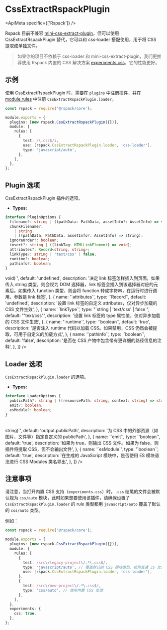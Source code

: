 
# CssExtractRspackPlugin

<ApiMeta specific={['Rspack']} />

Rspack 目前不兼容 [mini-css-extract-plugin](https://github.com/webpack-contrib/mini-css-extract-plugin)，但可以使用 CssExtractRspackPlugin 替代，它可以和 css-loader 搭配使用，用于将 CSS 提取成单独文件。

> 如果你的项目不依赖于 css-loader 和 mini-css-extract-plugin，我们更推荐使用 Rspack 内置的 CSS 解决方案 [experiments.css](/config/experiments#experimentscss)，它的性能更好。

## 示例

使用 CssExtractRspackPlugin 时，需要在 `plugins` 中注册插件，并在 [module.rules](/config/module#modulerules) 中注册 `CssExtractRspackPlugin.loader`。

```ts title="rspack.config.js"
const rspack = require('@rspack/core');

module.exports = {
  plugins: [new rspack.CssExtractRspackPlugin({})],
  module: {
    rules: [
      {
        test: /\.css$/i,
        use: [rspack.CssExtractRspackPlugin.loader, 'css-loader'],
        type: 'javascript/auto',
      },
    ],
  },
};
```

## Plugin 选项

CssExtractRspackPlugin 插件的选项。

- **Types:**

```ts
interface PluginOptions {
  filename?: string | ((pathData: PathData, assetInfo?: AssetInfo) => string);
  chunkFilename?:
    | string
    | ((pathData: PathData, assetInfo?: AssetInfo) => string);
  ignoreOrder?: boolean;
  insert?: string | ((linkTag: HTMLLinkElement) => void);
  attributes?: Record<string, string>;
  linkType?: string | 'text/css' | false;
  runtime?: boolean;
  pathinfo?: boolean;
}
```

<Table
  header={[
    {
      name: '名称',
      key: 'name',
    },
    {
      name: '类型',
      key: 'type',
    },
    {
      name: '默认值',
      key: 'default',
    },
    {
      name: '描述',
      key: 'description',
    },
  ]}
  body={[
    {
      name: '`filename`',
      type: '`string`',
      default: '"[name].css"',
      description: 'CSS 产物的名称，请参考 `output.filename`',
    },
    {
      name: '`chunkFilename`',
      type: '`string`',
      default: '"[name].css"',
      description:
        '异步加载的 CSS 产物的名称，如果不设置则会使用 `filename`，请参考 `output.chunkFilename`',
    },
    {
      name: '`ignoreOrder`',
      type: '`boolean`',
      default: 'false',
      description:
        '若某些 CSS 在不同 chunk 中顺序有冲突，是否发出警告。例如 entryA 引入 a.css 和 b.css，entryB 引入 b.css 和 a.css，a.css 和 b.css 的顺序无法确定',
    },
    {
      name: '`insert`',
      type: '`string | ((linkTag: HTMLLinkElement) => void)`',
      default: 'undefined',
      description:
        '决定 link 标签怎样插入到页面，如果传入 string 类型，则会视为 DOM 选择器，link 标签会插入到该选择器对应的元素后。如果传入 function 类型，则会将 function 转成字符串，在运行时进行调用，参数是 link 标签',
    },
    {
      name: '`attributes`',
      type: '`Record<string, string>`',
      default: 'undefined',
      description:
        '设置 link 标签的自定义 attributes，仅对异步加载的 CSS 文件生效',
    },
    {
      name: '`linkType`',
      type: "`string | 'text/css' | false`",
      default: '"text/css"',
      description: '设置 link 标签的 type 属性值，仅对异步加载的 CSS 文件生效',
    },
    {
      name: '`runtime`',
      type: '`boolean`',
      default: 'true',
      description:
        '是否注入 runtime 代码以加载 CSS。如果禁用，CSS 仍然会被提取，可用于自定义的加载方式',
    },
    {
      name: '`pathinfo`',
      type: '`boolean`',
      default: 'false',
      description: '是否在 CSS 产物中包含带有更详细的路径信息的注释',
    },
  ]}
/>

## Loader 选项

`CssExtractRspackPlugin.loader` 的选项。

- **Types:**

```ts
interface LoaderOptions {
  publicPath?: string | ((resourcePath: string, context: string) => string);
  emit?: boolean;
  esModule?: boolean;
}
```

<Table
  header={[
    {
      name: '名称',
      key: 'name',
    },
    {
      name: '类型',
      key: 'type',
    },
    {
      name: '默认值',
      key: 'default',
    },
    {
      name: '描述',
      key: 'description',
    },
  ]}
  body={[
    {
      name: '`publicPath`',
      type: '`string | ((resourcePath: string, context: string) => string)`',
      default: 'output.publicPath',
      description:
        '为 CSS 中的外部资源（如图片、文件等）指定自定义的 publicPath',
    },
    {
      name: '`emit`',
      type: '`boolean`',
      default: 'true',
      description:
        '如果为 true，则输出 CSS 文件。如果为 false，则插件将提取 CSS，但不会输出文件',
    },
    {
      name: '`esModule`',
      type: '`boolean`',
      default: 'true',
      description:
        '在生成的 JavaScript 模块中，是否使用 ES 模块语法进行 CSS Modules 类名导出',
    },
  ]}
/>

## 注意事项

请注意，当打开内置 CSS 支持（`experiments.css`）时，`.css` 结尾的文件会被默认视为 `css/auto` 模块，此时如果想要使用该插件，请确保设置了 `CssExtractRspackPlugin.loader` 的 rule 类型都用 `javascript/auto` 覆盖了默认的 `css/auto` 类型。

例如：

```ts title="rspack.config.js"
const rspack = require('@rspack/core');

module.exports = {
  plugins: [new rspack.CssExtractRspackPlugin({})],
  module: {
    rules: [
      {
        test: /src\/legacy-project\/.*\.css$/,
        type: 'javascript/auto', // 覆盖默认的 CSS 模块类型，视为普通 JS 文件
        use: [rspack.CssExtractRspackPlugin.loader, 'css-loader'],
      },
      {
        test: /src\/new-project\/.*\.css$/,
        type: 'css/auto', // 使用内置 CSS 处理
      },
    ],
  },
  experiments: {
    css: true,
  },
};
```

